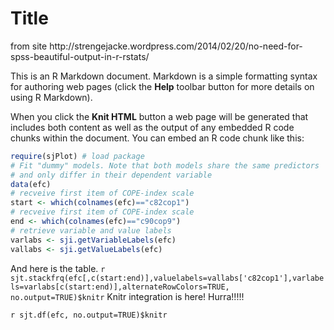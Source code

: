 Title
========================================================

from site http://strengejacke.wordpress.com/2014/02/20/no-need-for-spss-beautiful-output-in-r-rstats/

This is an R Markdown document. Markdown is a simple formatting syntax for authoring web pages (click the **Help** toolbar button for more details on using R Markdown).


When you click the **Knit HTML** button a web page will be generated that includes both content as well as the output of any embedded R code chunks within the document. You can embed an R code chunk like this:

```r
require(sjPlot) # load package
# Fit "dummy" models. Note that both models share the same predictors
# and only differ in their dependent variable
data(efc)
# recveive first item of COPE-index scale
start <- which(colnames(efc)=="c82cop1")
# recveive first item of COPE-index scale
end <- which(colnames(efc)=="c90cop9")
# retrieve variable and value labels
varlabs <- sji.getVariableLabels(efc)
vallabs <- sji.getValueLabels(efc)
```
And here is the table.
`r sjt.stackfrq(efc[,c(start:end)],valuelabels=vallabs['c82cop1'],varlabels=varlabs[c(start:end)],alternateRowColors=TRUE, no.output=TRUE)$knitr`
Knitr integration is here! Hurra!!!!!

`r sjt.df(efc, no.output=TRUE)$knitr`
